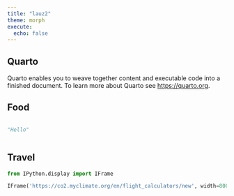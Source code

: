 ```yaml
---
title: "lauz2"
theme: morph
execute:
  echo: false
---
```


## Quarto

Quarto enables you to weave together content and executable code into a finished document. To learn more about Quarto see <https://quarto.org>.

::: {.panel-tabset}


## Food

:::: {.columns}

::: {.column width="45%"}
```python
"Hello"
```
:::

::: {.column width="10%"}
<!-- empty column to create gap -->
:::

::: {.column width="45%"}
:::

::::

## Travel

```python
from IPython.display import IFrame

IFrame('https://co2.myclimate.org/en/flight_calculators/new', width=800, height=600)
```

:::
